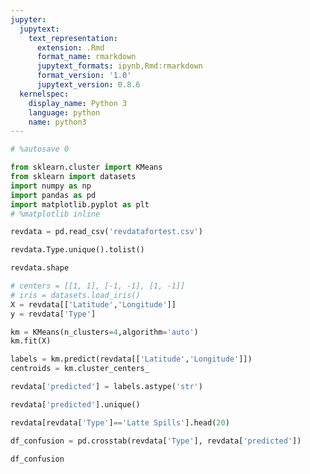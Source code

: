 ```yaml
---
jupyter:
  jupytext:
    text_representation:
      extension: .Rmd
      format_name: rmarkdown
      jupytext_formats: ipynb,Rmd:rmarkdown
      format_version: '1.0'
      jupytext_version: 0.8.6
  kernelspec:
    display_name: Python 3
    language: python
    name: python3
---
```


```python
# %autosave 0
```

```python
from sklearn.cluster import KMeans
from sklearn import datasets
import numpy as np
import pandas as pd
import matplotlib.pyplot as plt
# %matplotlib inline
```

```python
revdata = pd.read_csv('revdatafortest.csv')
```

```python
revdata.Type.unique().tolist()
```

```python
revdata.shape
```

```python
# centers = [[1, 1], [-1, -1], [1, -1]]
# iris = datasets.load_iris()
X = revdata[['Latitude','Longitude']]
y = revdata['Type']

km = KMeans(n_clusters=4,algorithm='auto')
km.fit(X)
```

```python
labels = km.predict(revdata[['Latitude','Longitude']])
centroids = km.cluster_centers_
```

```python
revdata['predicted'] = labels.astype('str')
```

```python
revdata['predicted'].unique()
```

```python
revdata[revdata['Type']=='Latte Spills'].head(20)
```

```python
df_confusion = pd.crosstab(revdata['Type'], revdata['predicted'])
```

```python
df_confusion
```

```python

```
